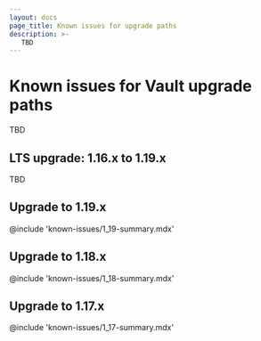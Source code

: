 ```yaml
---
layout: docs
page_title: Known issues for upgrade paths
description: >-
   TBD
---
```


# Known issues for Vault upgrade paths

TBD

## LTS upgrade: 1.16.x to 1.19.x



TBD

## Upgrade to 1.19.x

@include 'known-issues/1_19-summary.mdx'

## Upgrade to 1.18.x

@include 'known-issues/1_18-summary.mdx'

## Upgrade to 1.17.x

@include 'known-issues/1_17-summary.mdx'